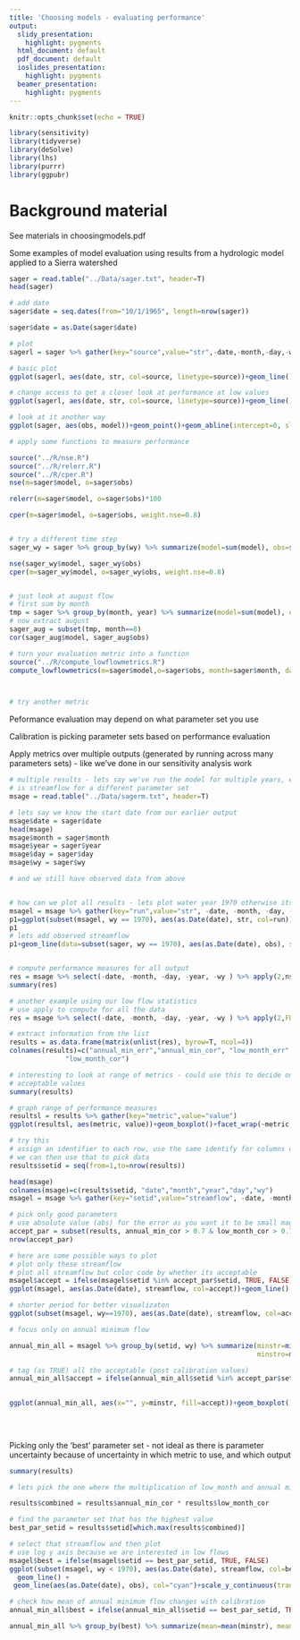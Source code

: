 ```yaml
---
title: 'Choosing models - evaluating performance'
output:
  slidy_presentation:
    highlight: pygments
  html_document: default
  pdf_document: default
  ioslides_presentation:
    highlight: pygments
  beamer_presentation:
    highlight: pygments
---
```


```r
knitr::opts_chunk$set(echo = TRUE)

library(sensitivity)
library(tidyverse)
library(deSolve)
library(lhs)
library(purrr)
library(ggpubr)
```

# Background material

See materials in choosingmodels.pdf

Some examples of model evaluation using results
from a hydrologic model applied to a Sierra watershed

```r

sager = read.table("../Data/sager.txt", header=T)
head(sager)

# add date
sager$date = seq.dates(from="10/1/1965", length=nrow(sager))

sager$date = as.Date(sager$date)

# plot
sagerl = sager %>% gather(key="source",value="str",-date,-month,-day,-wy,-wyd,-year)

# basic plot
ggplot(sagerl, aes(date, str, col=source, linetype=source))+geom_line()

# change access to get a closer look at performance at low values
ggplot(sagerl, aes(date, str, col=source, linetype=source))+geom_line()+scale_y_continuous(trans="log")+labs(y="streamflow mm/day")

# look at it another way
ggplot(sager, aes(obs, model))+geom_point()+geom_abline(intercept=0, slope=1, col="red")

# apply some functions to measure performance

source("../R/nse.R")
source("../R/relerr.R")
source("../R/cper.R")
nse(m=sager$model, o=sager$obs)

relerr(m=sager$model, o=sager$obs)*100

cper(m=sager$model, o=sager$obs, weight.nse=0.8)


# try a different time step
sager_wy = sager %>% group_by(wy) %>% summarize(model=sum(model), obs=sum(obs))

nse(sager_wy$model, sager_wy$obs)
cper(m=sager_wy$model, o=sager_wy$obs, weight.nse=0.8)


# just look at august flow
# first sum by month
tmp = sager %>% group_by(month, year) %>% summarize(model=sum(model), obs=sum(obs))
# now extract august
sager_aug = subset(tmp, month==8)
cor(sager_aug$model, sager_aug$obs)

# turn your evaluation metric into a function
source("../R/compute_lowflowmetrics.R")
compute_lowflowmetrics(m=sager$model,o=sager$obs, month=sager$month, day=sager$day, year=sager$year, wy=sager$wy)



# try another metric
```

Peformance evaluation  may depend on what parameter set you use

Calibration is picking parameter sets based on performance evaluation

Apply metrics over multiple outputs (generated by running across many parameters sets) - like we've done in our sensitivity analysis work


```r
# multiple results - lets say we've run the model for multiple years, each column
# is streamflow for a different parameter set
msage = read.table("../Data/sagerm.txt", header=T)

# lets say we know the start date from our earlier output
msage$date = sager$date
head(msage)
msage$month = sager$month
msage$year = sager$year
msage$day = sager$day
msage$wy = sager$wy

# and we still have observed data from above


# how can we plot all results - lets plot water year 1970 otherwise its hard to see
msagel = msage %>% gather(key="run",value="str", -date, -month, -day, -year, -wy)
p1=ggplot(subset(msagel, wy == 1970), aes(as.Date(date), str, col=run))+geom_line()+theme(legend.position = "none")
p1
# lets add observed streamflow
p1+geom_line(data=subset(sager, wy == 1970), aes(as.Date(date), obs), size=2, col="black", linetype=2)+labs(y="Streamflow", x="Date")


# compute performance measures for all output
res = msage %>% select(-date, -month, -day, -year, -wy ) %>% apply(2,nse, o=sager$obs)
summary(res)

# another example using our low flow statistics
# use apply to compute for all the data
res = msage %>% select(-date, -month, -day, -year, -wy ) %>% apply(2,FUN=compute_lowflowmetrics, o=sager$obs, month=msage$month, day=msage$day, year=msage$year, wy=msage$wy)

# extract information from the list
results = as.data.frame(matrix(unlist(res), byrow=T, ncol=4))
colnames(results)=c("annual_min_err","annual_min_cor", "low_month_err",
              "low_month_cor")

# interesting to look at range of metrics - could use this to decide on
# acceptable values
summary(results)

# graph range of performance measures
resultsl = results %>% gather(key="metric",value="value")
ggplot(resultsl, aes(metric, value))+geom_boxplot()+facet_wrap(~metric, scales="free")

# try this
# assign an identifier to each row, use the same identify for columns of original streamflow data
# we can then use that to pick data
results$setid = seq(from=1,to=nrow(results))

head(msage)
colnames(msage)=c(results$setid, "date","month","year","day","wy")
msagel = msage %>% gather(key="setid",value="streamflow", -date, -month, -year, -day, -wy)

# pick only good parameters
# use absolute value (abs) for the error as you want it to be small magnitdue, whether +ve or -ve
accept_par = subset(results, annual_min_cor > 0.7 & low_month_cor > 0.7 & abs(annual_min_err < 0.2) & abs(low_month_err) < 5)
nrow(accept_par)

# here are some possible ways to plot
# plot only these streamflow
# plot all streamflow but color code by whether its acceptable
msagel$accept = ifelse(msagel$setid %in% accept_par$setid, TRUE, FALSE)
ggplot(msagel, aes(as.Date(date), streamflow, col=accept))+geom_line()

# shorter period for better visualizaton
ggplot(subset(msagel, wy==1970), aes(as.Date(date), streamflow, col=accept))+geom_line()

# focus only on annual minimum flow

annual_min_all = msagel %>% group_by(setid, wy) %>% summarize(minstr=min(streamflow), 
                                                              minstro=min(obs))

# tag (as TRUE) all the acceptable (post calibration values)
annual_min_all$accept = ifelse(annual_min_all$setid %in% accept_par$setid, TRUE, FALSE)
                                                             

ggplot(annual_min_all, aes(x="", y=minstr, fill=accept))+geom_boxplot()
                                                                          
       
       
```

Picking only the 'best' parameter set - not ideal as there is parameter uncertainty
because of uncertainty in which metric to use, and which output

```r

summary(results)

# lets pick the one where the multiplication of low_month and annual min correlations is the highest (weights them both equally)

results$combined = results$annual_min_cor * results$low_month_cor

# find the parameter set that has the highest value
best_par_setid = results$setid[which.max(results$combined)]

# select that streamflow and then plot
# use log y axis because we are interested in low flows
msagel$best = ifelse(msagel$setid == best_par_setid, TRUE, FALSE)
ggplot(subset(msagel, wy < 1970), aes(as.Date(date), streamflow, col=best))+
  geom_line() +
 geom_line(aes(as.Date(date), obs), col="cyan")+scale_y_continuous(trans="log")

# check how mean of annual minimum flow changes with calibration
annual_min_all$best = ifelse(annual_min_all$setid == best_par_setid, TRUE, FALSE)

annual_min_all %>% group_by(best) %>% summarize(mean=mean(minstr), meano=mean(minstro)) 
                                                             
```
